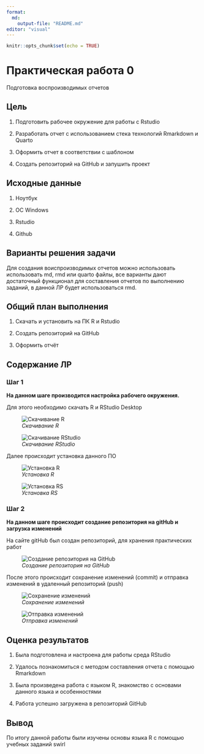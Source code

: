 ```yaml
---
format:
  md:
    output-file: "README.md"
editor: "visual"
---
```


```r
knitr::opts_chunk$set(echo = TRUE)
```

# Практическая работа 0

Подготовка воспроизводимых отчетов

## Цель

1.  Подготовить рабочее окружение для работы с Rstudio

2.  Разработать отчет с использованием стека технологий Rmarkdown и Quarto

3.  Оформить отчет в соответствии с шаблоном

4.  Создать репозиторий на GitHub и запушить проект

## Исходные данные

1.  Ноутбук

2.  OC Windows

3.  Rstudio

4.  Github

## Варианты решения задачи

Для создания воиспроизводимых отчетов можно использовать использовать md, rmd или quarto файлы, все варианты дают достаточный функционал для составления отчетов по выполнению заданий, в данной ЛР будет использоваться rmd.

## Общий план выполнения

1.  Скачать и установить на ПК R и Rstudio

2.  Создать репозиторий на GitHub

3.  Оформить отчёт

## Содержание ЛР

### Шаг 1

**На данном шаге производится настройка рабочего окружения.**

Для этого необходимо скачать R и RStudio Desktop

![*Скачивание R*](./images/download_R.png)

![*Скачивание RStudio*](./images/download_RS.png)

Далее происходит установка данного ПО

![*Установка R*](./images/install_R.png)

![*Установка RS*](./images/install_RS.png)

### Шаг 2

**На данном шаге происходит создание репозитория на gitHub и загрузка изменений**

На сайте gitHub был создан репозиторий, для хранения практических работ

![*Создание репозитория на GitHub*](./images/create_repo.png)

После этого происходит сохранение изменений (commit) и отправка изменений в удаленный репозиторий (push)

![*Сохранение изменений*](./images/commit_repo.png)

![*Отправка изменений*](./images/push_repo.png)

## Оценка результатов

1.  Была подготовлена и настроена для работы среда RStudio

2.  Удалось познакомиться с методом составления отчета с помощью Rmarkdown

3.  Была произведена работа с языком R, знакомство с основами данного языка и особенностями

4.  Работа успешно загружена в репозиторий GitHub

## Вывод

По итогу данной работы были изучены основы языка R с помощью учебных заданий swirl
